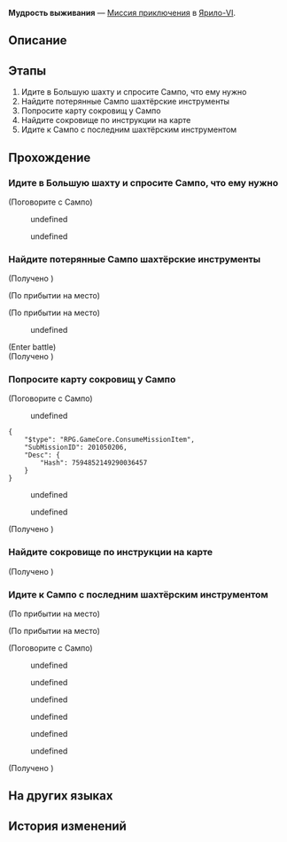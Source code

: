 {{Дополнить|Диалоги.}}
{{Миссия Инфобокс
|id              = 2010502
|Название        = 
|Изображение     = Миссия Освоения Мудрость выживания.png
|Тип             = Миссия приключения
|События         = 
|Глава           = 
|Условия         = Завершена [[Миссия Освоения]] ''[[Лежащие среди ржавчин]]''
|Персонажи       = Высокомерный бродяга; Первопроходец; Пик; Сампо
|СтартЛокация    = Большая шахта
|Мир             = Ярило-VI
|Локации         = Большая шахта
|Предыдущая      = 
|Следующая       = 
|Награды         = Опыт Освоения*250; Звёздный нефрит*40; Конденсированный эфир*3; Shield (Item)*100; Кредиты*12 000
}}
'''Мудрость выживания''' — [[Миссия приключения]] в [[Ярило-VI]].

==Описание==
{{Описание|Несмотря на все хитрости Сампо, вы помогаете ему и получаете заслуженную оплату.<br />Вы получаете ценный урок: не доверяйте людям с синими волосами.}}

==Этапы==
# Идите в Большую шахту и спросите Сампо, что ему нужно
# Найдите потерянные Сампо шахтёрские инструменты
# Попросите карту сокровищ у Сампо
# Найдите сокровище по инструкции на карте
# Идите к Сампо с последним шахтёрским инструментом

==Прохождение==
{{Дополнить}}

{{Диалог Конец}}

===Идите в Большую шахту и спросите Сампо, что ему нужно===
{{Описание миссии|локация=Большая шахта|Вы получили от Сампо сообщение с просьбой о помощи. Кажется, у него серьёзные проблемы.<br />В обычное время вы бы его проигнорировали. Но он написал, что «это вопрос жизни и смерти» и вы из чувства долга решили всё-таки проведать его...}}
{{Диалог Начало}}

;(Поговорите с Сампо)
<!--Unknown TalkSentence: 201214401-->
:{{Диалог|Стрелка}} undefined
:{{Диалог|Стрелка}} undefined
<!--Unknown TalkSentence: 201214403-->
<!--Unknown TalkSentence: 201214406-->
<!--Unknown TalkSentence: 201214407-->
{{Диалог Конец}}

===Найдите потерянные Сампо шахтёрские инструменты===
{{Описание миссии|локация=Большая шахта|Сампо хочет, чтобы вы помогли ему найти два потерянных шахтёрских инструмента. Один из них потерялся где-то внутри Большой шахты. Это будет для вас легко.}}
{{Диалог Начало}}

;(Получено {{Item|Механическая кирка с тепловым приводом|20|x=1|text=Механическая кирка с тепловым приводом}})
{{Описание миссии|локация=Большая шахта|Сампо хочет, чтобы вы помогли ему найти два потерянных шахтёрских инструмента. По его словам, один из них был украден бродягами. Для вас не составит труда с ними разобраться.}}
;(По прибытии на место)

;(По прибытии на место)
<!--Unknown TalkSentence: 201214502-->
:{{Диалог|Стрелка}} undefined
<!--Unknown TalkSentence: 201214504-->
;(Enter battle)
:{{Enemy List|Автоматон-жук*1; Бродяга*1; Автоматон-гончая*1}}
;(Получено {{Item|Индивидуальная розовая каска|20|x=1|text=Индивидуальная розовая каска}})
{{Диалог Конец}}

===Попросите карту сокровищ у Сампо===
{{Описание миссии|локация=Большая шахта|Вы встречались с Сампо всего несколько раз, но он утверждает, что вы друзья. Но бизнес есть бизнес. Он отдаст вам карту сокровищ, если вы поможете найти ему два шахтёрских инструмента. Вы уже их нашли, пришло время напомнить Сампо о вашей награде.}}
{{Диалог Начало}}

;(Поговорите с Сампо)
<!--Unknown TalkSentence: 201214622-->
:{{Диалог|Стрелка}} undefined
<!--Unknown TalkSentence: 201214602-->
<!--Unknown TalkSentence: 201214603-->
<pre>{
	"$type": "RPG.GameCore.ConsumeMissionItem",
	"SubMissionID": 201050206,
	"Desc": {
		"Hash": 7594852149290036457
	}
}</pre>
<!--Unknown TalkSentence: 201214608-->
<!--Unknown TalkSentence: 201214609-->
:{{Диалог|Стрелка}} undefined
:{{Диалог|Стрелка}} undefined
<!--Unknown TalkSentence: 201214611-->
<!--Unknown TalkSentence: 201214614-->
<!--Unknown TalkSentence: 201214615-->
;(Получено {{Item|Карта сокровищ|20|x=1|text=Карта сокровищ}})
{{Диалог Конец}}

===Найдите сокровище по инструкции на карте===
{{Описание миссии|локация=Большая шахта|После того как нашли утерянные шахтёрские инструменты, Сампо в качестве награды даёт вам таинственную карту сокровищ. Хотя знаки на ней выглядят странно, но вы не думаете, что Сампо вас обманывает. Какие сокровища там спрятаны? Вам не терпится отправиться на их поиски.}}
{{Диалог Начало}}

;(Получено {{Item|Противопылевая маска|20|x=1|text=Противопылевая маска}})
{{Диалог Конец}}

===Идите к Сампо с последним шахтёрским инструментом===
{{Описание миссии|локация=Большая шахта|Следуя инструкции на карте, вы нашли сокровище. Вспоминая, с каким видом давал вам обещание Сампо, вы начинаете злиться. Дружба и доверие в мгновение ока испаряются, в Подземье доверять можно только кулакам. Пришло время предъявить счёт Сампо...}}
{{Диалог Начало}}
;(По прибытии на место)

;(По прибытии на место)
<!--Unknown TalkSentence: 201214619-->
<!--Unknown TalkSentence: 201214620-->
<!--Unknown TalkSentence: 201214621-->

;(Поговорите с Сампо)
<!--Unknown TalkSentence: 201214623-->
:{{Диалог|Стрелка}} undefined
:{{Диалог|Стрелка}} undefined
:{{Диалог|Стрелка}} undefined
<!--Unknown TalkSentence: 201214704-->
<!--Unknown TalkSentence: 201214705-->
<!--Unknown TalkSentence: 201214706-->
<!--Unknown TalkSentence: 201214707-->
:{{Диалог|Стрелка}} undefined
:{{Диалог|Стрелка}} undefined
:{{Диалог|Стрелка}} undefined
;(Получено {{Item|Настоящая карта сокровищ|20|x=1|text=Настоящая карта сокровищ}})
<!--Unknown TalkSentence: 201214511-->
<!--Unknown TalkSentence: 201214512-->
{{Диалог Конец}}

==На других языках==
{{На других языках
|en   = Survival Wisdom
|zhs  = 生存智慧
|zht  = 生存智慧
|ja   = 生存の知恵
|ko   = 생존의 지혜
|es   = Sabiduría de supervivencia
|fr   = Sagesse de la survie
|ru   = Мудрость выживания
|th   = ปัญญาแห่งการอยู่รอด
|vi   = Trí Tuệ Sinh Tồn
|de   = Überlebensweisheit
|id   = Kebijaksanaan Bertahan Hidup
|pt   = Sabedoria de Sobrevivência
}}

==История изменений==
{{История изменений|2.7}}

